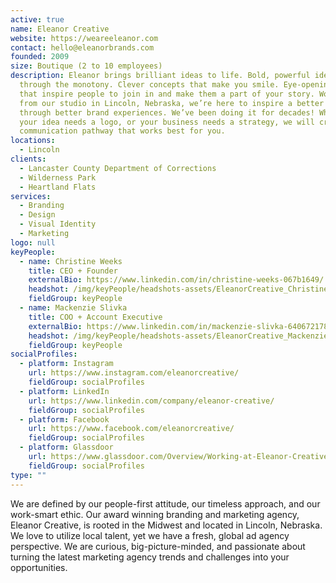 ```yaml
---
active: true
name: Eleanor Creative
website: https://weareeleanor.com
contact: hello@eleanorbrands.com
founded: 2009
size: Boutique (2 to 10 employees)
description: Eleanor brings brilliant ideas to life. Bold, powerful ideas that burst
  through the monotony. Clever concepts that make you smile. Eye-opening ideas
  that inspire people to join in and make them a part of your story. Working
  from our studio in Lincoln, Nebraska, we’re here to inspire a better world
  through better brand experiences. We’ve been doing it for decades! Whether
  your idea needs a logo, or your business needs a strategy, we will create a
  communication pathway that works best for you.
locations:
  - Lincoln
clients:
  - Lancaster County Department of Corrections
  - Wilderness Park
  - Heartland Flats
services:
  - Branding
  - Design
  - Visual Identity
  - Marketing
logo: null
keyPeople:
  - name: Christine Weeks
    title: CEO + Founder
    externalBio: https://www.linkedin.com/in/christine-weeks-067b1649/
    headshot: /img/keyPeople/headshots-assets/EleanorCreative_ChristineWeeks.jpg
    fieldGroup: keyPeople
  - name: Mackenzie Slivka
    title: COO + Account Executive
    externalBio: https://www.linkedin.com/in/mackenzie-slivka-640672178/
    headshot: /img/keyPeople/headshots-assets/EleanorCreative_MackenzieSlivka.jpg
    fieldGroup: keyPeople
socialProfiles:
  - platform: Instagram
    url: https://www.instagram.com/eleanorcreative/
    fieldGroup: socialProfiles
  - platform: LinkedIn
    url: https://www.linkedin.com/company/eleanor-creative/
    fieldGroup: socialProfiles
  - platform: Facebook
    url: https://www.facebook.com/eleanorcreative/
    fieldGroup: socialProfiles
  - platform: Glassdoor
    url: https://www.glassdoor.com/Overview/Working-at-Eleanor-Creative-EI_IE6969881.11,27.htm
    fieldGroup: socialProfiles
type: ""
---
```


We are defined by our people-first attitude, our timeless approach, and our work-smart ethic. Our award winning branding and marketing agency, Eleanor Creative, is rooted in the Midwest and located in Lincoln, Nebraska. We love to utilize local talent, yet we have a fresh, global ad agency perspective. We are curious, big-picture-minded, and passionate about turning the latest marketing agency trends and challenges into your opportunities.